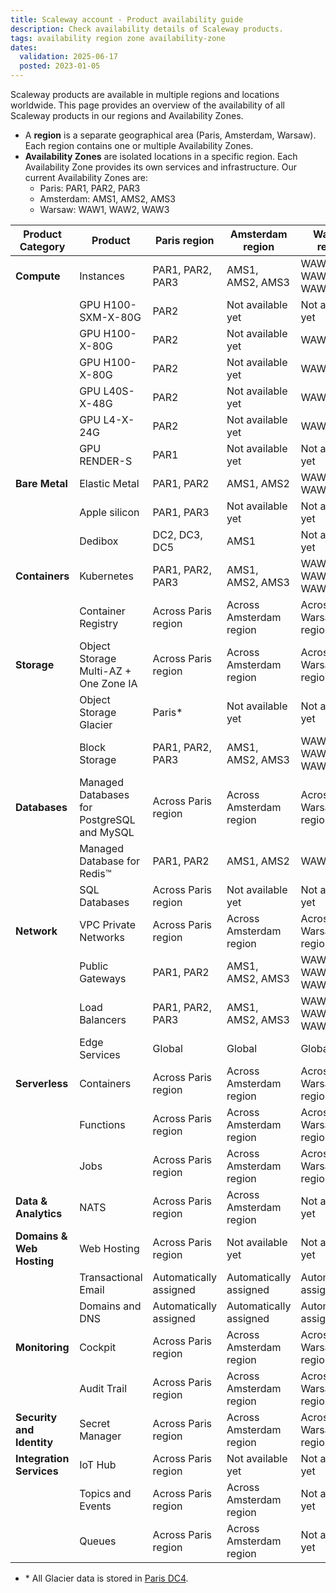 ```yaml
---
title: Scaleway account - Product availability guide
description: Check availability details of Scaleway products.
tags: availability region zone availability-zone
dates:
  validation: 2025-06-17
  posted: 2023-01-05
---
```


Scaleway products are available in multiple regions and locations worldwide. This page provides an overview of the availability of all Scaleway products in our regions and Availability Zones.

* A **region** is a separate geographical area (Paris, Amsterdam, Warsaw). Each region contains one or multiple Availability Zones.
* **Availability Zones** are isolated locations in a specific region. Each Availability Zone provides its own services and infrastructure. Our current Availability Zones are:
    * Paris: PAR1, PAR2, PAR3
    * Amsterdam: AMS1, AMS2, AMS3
    * Warsaw: WAW1, WAW2, WAW3

| Product Category          | Product                               | Paris region           | Amsterdam region        | Warsaw region          |
|---------------------------|---------------------------------------|------------------------|-------------------------|------------------------|
| **Compute**               | Instances                             | PAR1, PAR2, PAR3       | AMS1, AMS2, AMS3        | WAW1, WAW2, WAW3       |
|                           | GPU H100-SXM-X-80G                    | PAR2                   | Not available yet       | Not available yet      |
|                           | GPU H100-X-80G                        | PAR2                   | Not available yet       | WAW2                   |
|                           | GPU H100-X-80G                        | PAR2                   | Not available yet       | WAW2                   |
|                           | GPU L40S-X-48G                        | PAR2                   | Not available yet       | WAW2                   |
|                           | GPU L4-X-24G                          | PAR2                   | Not available yet       | WAW2                   |
|                           | GPU RENDER-S                          | PAR1                   | Not available yet       | Not available yet      |
| **Bare Metal**            | Elastic Metal                         | PAR1, PAR2             | AMS1, AMS2              | WAW2, WAW3             |
|                           | Apple silicon                         | PAR1, PAR3             | Not available yet       | Not available yet      |
|                           | Dedibox                               | DC2, DC3, DC5          | AMS1                    | Not available yet      |
| **Containers**            | Kubernetes                            | PAR1, PAR2, PAR3       | AMS1, AMS2, AMS3        | WAW1, WAW2, WAW3       |
|                           | Container Registry                    | Across Paris region    | Across Amsterdam region | Across Warsaw region   |
| **Storage**               | Object Storage Multi-AZ + One Zone IA | Across Paris region    | Across Amsterdam region | Across Warsaw region   |
|                           | Object Storage Glacier                | Paris*                 | Not available yet       | Not available yet      |
|                           | Block Storage                         | PAR1, PAR2, PAR3       | AMS1, AMS2, AMS3        | WAW1, WAW2, WAW3       |
| **Databases**     | Managed Databases for PostgreSQL and MySQL                    | Across Paris region    | Across Amsterdam region | Across Warsaw region   |
|                           | Managed Database for Redis™                               | PAR1, PAR2             | AMS1, AMS2              | WAW1                   |
|                           | SQL Databases                         | Across Paris region    | Not available yet       | Not available yet      |
| **Network**               | VPC Private Networks                      | Across Paris region    | Across Amsterdam region | Across Warsaw region   |
|                           | Public Gateways                        | PAR1, PAR2             | AMS1, AMS2, AMS3        | WAW1, WAW2, WAW3       |
|                           | Load Balancers                         | PAR1, PAR2, PAR3       | AMS1, AMS2, AMS3        | WAW1, WAW2, WAW3       |
|                           | Edge Services                         | Global                 | Global                  | Global                 |
| **Serverless**            | Containers                            | Across Paris region    | Across Amsterdam region | Across Warsaw region   |
|                           | Functions                             | Across Paris region    | Across Amsterdam region | Across Warsaw region   |
|                           | Jobs                                  | Across Paris region    | Across Amsterdam region | Across Warsaw region   |
| **Data & Analytics**      | NATS                                  | Across Paris region    | Across Amsterdam region | Not available yet      |
| **Domains & Web Hosting** | Web Hosting                           | Across Paris region    | Not available yet       | Not available yet      |
|                           | Transactional Email                   | Automatically assigned | Automatically assigned  | Automatically assigned |
|                           | Domains and DNS                       | Automatically assigned | Automatically assigned  | Automatically assigned |
| **Monitoring**            | Cockpit                               | Across Paris region    | Across Amsterdam region | Across Warsaw region   |
|                           | Audit Trail                           | Across Paris region    | Across Amsterdam region | Across Warsaw region   |
| **Security and Identity** | Secret Manager                        | Across Paris region    | Across Amsterdam region | Across Warsaw region   |
| **Integration Services**  | IoT Hub                               | Across Paris region    | Not available yet       | Not available yet      |
|                           | Topics and Events                     | Across Paris region    | Across Amsterdam region | Not available yet      |
|                           | Queues                                | Across Paris region    | Across Amsterdam region | Not available yet      |



* \* All Glacier data is stored in [Paris DC4](/object-storage/faq/#why-are-glacier-objects-stored-in-paris-dc4-is-it-accessible-from-buckets-in-all-locations).
